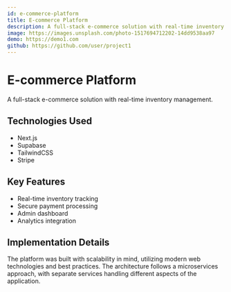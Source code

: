 ```yaml
---
id: e-commerce-platform
title: E-commerce Platform
description: A full-stack e-commerce solution with real-time inventory management
image: https://images.unsplash.com/photo-1517694712202-14dd9538aa97
demo: https://demo1.com
github: https://github.com/user/project1
---
```


# E-commerce Platform

A full-stack e-commerce solution with real-time inventory management.

## Technologies Used
- Next.js
- Supabase
- TailwindCSS
- Stripe

## Key Features
- Real-time inventory tracking
- Secure payment processing
- Admin dashboard
- Analytics integration

## Implementation Details
The platform was built with scalability in mind, utilizing modern web technologies and best practices. The architecture follows a microservices approach, with separate services handling different aspects of the application.